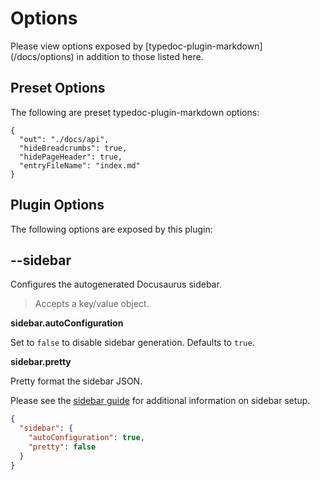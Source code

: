 
# Options

<Callout type="info">
  Please view options exposed by [typedoc-plugin-markdown](/docs/options) in
  addition to those listed here.
</Callout>

## Preset Options

The following are preset typedoc-plugin-markdown options:

```json"
{
  "out": "./docs/api",
  "hideBreadcrumbs": true,
  "hidePageHeader": true,
  "entryFileName": "index.md"
}
```

## Plugin Options

The following options are exposed by this plugin:

## --sidebar

<Callout emoji="💡">Configures the autogenerated Docusaurus sidebar.</Callout>

> Accepts a key/value object.

**sidebar.autoConfiguration**

Set to `false` to disable sidebar generation. Defaults to `true`.

**sidebar.pretty**

Pretty format the sidebar JSON.

Please see the [sidebar guide](/plugins/docusaurus/guide/sidebar) for additional information on sidebar setup.

```json filename="typedoc.json"
{
  "sidebar": {
    "autoConfiguration": true,
    "pretty": false
  }
}
```

